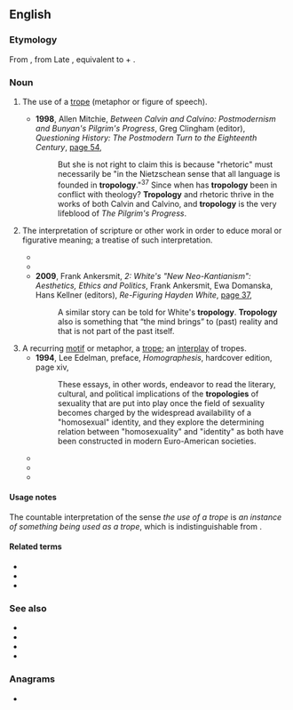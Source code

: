 ==English==
{{wikipedia|Tropological reading}}

===Etymology===
From {{etyl|LL.|en}} {{m|la|tropologia}}, from Late {{etyl|el|-}} {{m|grc|τροπολογία}}, equivalent to {{m|en|trope}} + {{m|en|-ology}}.

===Noun===
{{en-noun|~}}

# {{lb|en|rhetoric}} The use of a [[trope]] (metaphor or figure of speech).
#* '''1998''', Allen Mitchie, ''Between Calvin and Calvino: Postmodernism and Bunyan's Pilgrim's Progress'', Greg Clingham (editor), ''Questioning History: The Postmodern Turn to the Eighteenth Century'', [https://books.google.com.au/books?id=Vpsgmt6V2OkC&pg=PA54&dq=%22tropology%22%7C%22tropologies%22&hl=en&sa=X&ei=WqAwVdDbOcLAmwWht4CQCA&redir_esc=y#v=onepage&q=%22tropology%22%7C%22tropologies%22&f=false page 54],
#*: But she is not right to claim this is because "rhetoric" must necessarily be "in the Nietzschean sense that all language is founded in '''tropology'''."<sup>37</sup> Since when has '''tropology''' been in conflict with theology? '''Tropology''' and rhetoric thrive in the works of both Calvin and Calvino, and '''tropology''' is the very lifeblood of ''The Pilgrim's Progress''.
# {{lb|en|theology|philosophy}} The interpretation of scripture or other work in order to educe moral or figurative meaning; a treatise of such interpretation.
#* {{quote-text|en|year=1993|author=Miguel Tamen|title=Manners of Interpretation: The Ends of Argument in Literary Studies|page=58|url=https://books.google.com.au/books?id=To1bMdYfV38C&pg=PA58&dq=%22tropology%22%7C%22tropologies%22&hl=en&sa=X&ei=WqAwVdDbOcLAmwWht4CQCA&redir_esc=y#v=onepage&q=%22tropology%22%7C%22tropologies%22&f=false|passage=Where the syntax of propositions is broken, we see a very general principle of '''tropology''' that grants a priori that things like texts are replacements of things like authors.}}
#* {{quote-text|en|year=2009|author=Geoffrey Grossus|title=The Life of Blessed Bernard of Tiron|page=58|url=https://books.google.com.au/books?id=S0Gg4aaG-EQC&pg=PA58&dq=%22tropology%22%7C%22tropologies%22&hl=en&sa=X&ei=WqAwVdDbOcLAmwWht4CQCA&redir_esc=y#v=onepage&q=%22tropology%22%7C%22tropologies%22&f=false|passage=He must distinguish the historical information from the allegory, divide the allegory from the '''tropology''', and separate the '''tropology''' from the anagogy.}}
#* '''2009''', Frank Ankersmit, ''2: White's "New Neo-Kantianism": Aesthetics, Ethics and Politics'', Frank Ankersmit, Ewa Domanska, Hans Kellner (editors), ''Re-Figuring Hayden White'', [https://books.google.com.au/books?id=U-vpxr3v39QC&pg=PA37&dq=%22tropology%22%7C%22tropologies%22&hl=en&sa=X&ei=WqAwVdDbOcLAmwWht4CQCA&redir_esc=y#v=onepage&q=%22tropology%22%7C%22tropologies%22&f=false page 37],
#*: A similar story can be told for White's '''tropology'''. '''Tropology''' also is something that “the mind brings” to (past) reality and that is not part of the past itself.
# A recurring [[motif]] or metaphor, a [[trope]]; an [[interplay]] of tropes.
#* '''1994''', Lee Edelman, preface, ''Homographesis'', hardcover edition, page xiv,
#*: These essays, in other words, endeavor to read the literary, cultural, and political implications of the '''tropologies''' of sexuality that are put into play once the field of sexuality becomes charged by the widespread availability of a "homosexual" identity, and they explore the determining relation between "homosexuality" and "identity" as both have been constructed in modern Euro-American societies.
#* {{quote-text|en|year=1998|author=Elisabeth Sheffield|title=Joyce's Abandoned Female Costumes, Gratefully Received|page=10|url=https://books.google.com.au/books?id=xJolyP5gUEYC&pg=PA10&dq=%22tropology%22%7C%22tropologies%22&hl=en&sa=X&ei=WqAwVdDbOcLAmwWht4CQCA&redir_esc=y#v=onepage&q=%22tropology%22%7C%22tropologies%22&f=false|passage=Finally, I differentiate Joyce's use of a feminine '''tropology''' from that of Derrida, Lacan, and the proponents of ''écriture féminine'': in Joyce's work it serves to express his ambivalence and anxiety concerning a writing that would open up the play of the signifier and challenge the authority of the unified self.}}
#* {{quote-text|en|year=2007|author=Fred Dallmayr|title=In Search of the Good Life: A Pedagogy for Troubled Times|page=227|url=https://books.google.com.au/books?id=_YLKXdzILikC&pg=PA227&dq=%22tropology%22%7C%22tropologies%22&hl=en&sa=X&ei=WqAwVdDbOcLAmwWht4CQCA&redir_esc=y#v=onepage&q=%22tropology%22%7C%22tropologies%22&f=false|passage=In lieu of this opposition, the lecture speaks of a “substantive '''tropology'''” of love, where ''tropology'' means more than a decorative interplay of tropes; it signifies the ability “simultaneously to capture the real analogy of sentiments and the power of ''eros'' to signify and express ''agape''."}}
#* {{quote-text|en|year=2009|author=Paul Fairfield|title=Why Democracy?|page=70|url=https://books.google.com.au/books?id=kPRlGoKytMgC&pg=PA70&dq=%22tropology%22%7C%22tropologies%22&hl=en&sa=X&ei=WqAwVdDbOcLAmwWht4CQCA&redir_esc=y#v=onepage&q=%22tropology%22%7C%22tropologies%22&f=false|passage=I have suggested that the explanation of the overwhelming support that democracy currently enjoys consists less in the formal merits of its justificatory argumentation or its practical results than in the effectiveness of its dominant metaphors, narratives, aspirations, meanings, and self-understanding which together constitute a '''tropology''' more evocative and formidable than its rivals. It is a '''tropology''' of equality above all else—of antihierarchy, antiprivilege, and antiauthoritarianism—one in which human relations both ethical and political are symmetrically structured in principle, if not always in fact, and every person counts for no more or less than one.}}

====Usage notes====
The countable interpretation of the sense ''the use of a trope'' is ''an instance of something being used as a trope'', which is indistinguishable from {{m|en|trope}}.

====Related terms====
* {{l|en|trope}}
* {{l|en|tropologic}}
* {{l|en|tropological}}

===See also===
* {{l|en|allegory}}
* {{l|en|anagogy}}
* {{l|en|exegesis}}
* {{l|en|hermeneutics}}

===Anagrams===
* {{anagrams|en|a=gloooprty|protology}}